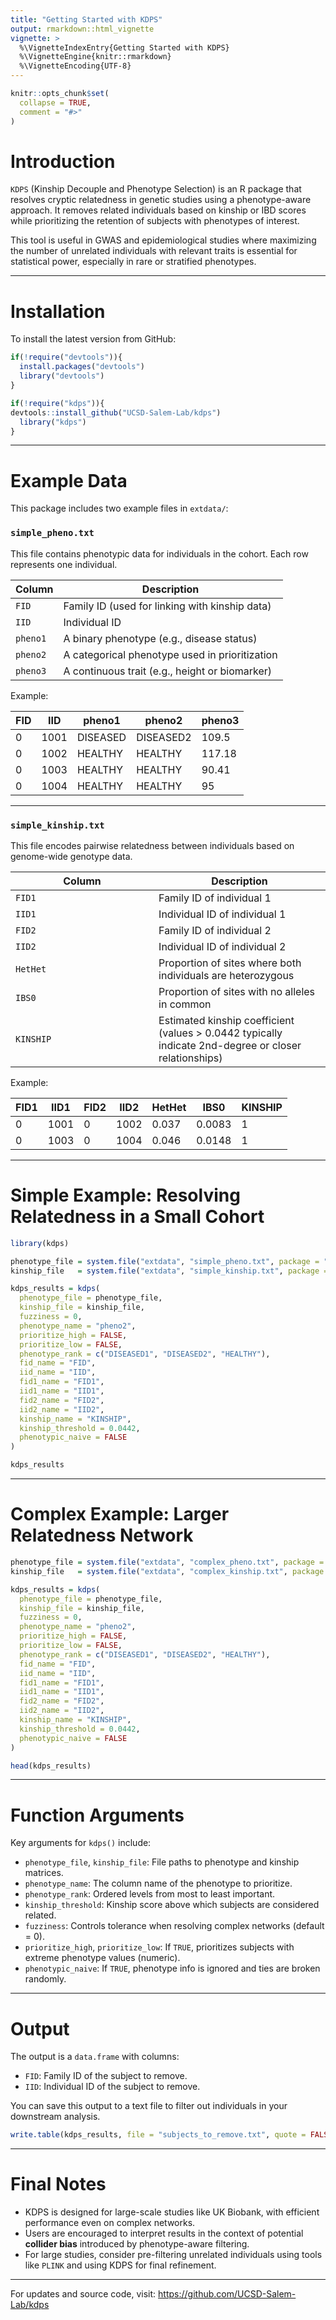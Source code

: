 ```yaml
---
title: "Getting Started with KDPS"
output: rmarkdown::html_vignette
vignette: >
  %\VignetteIndexEntry{Getting Started with KDPS}
  %\VignetteEngine{knitr::rmarkdown}
  %\VignetteEncoding{UTF-8}
---
```


```r
knitr::opts_chunk$set(
  collapse = TRUE,
  comment = "#>"
)
```

# Introduction

`KDPS` (Kinship Decouple and Phenotype Selection) is an R package that resolves cryptic relatedness in genetic studies using a phenotype-aware approach. It removes related individuals based on kinship or IBD scores while prioritizing the retention of subjects with phenotypes of interest.

This tool is useful in GWAS and epidemiological studies where maximizing the number of unrelated individuals with relevant traits is essential for statistical power, especially in rare or stratified phenotypes.

---

# Installation

To install the latest version from GitHub:

```r
if(!require("devtools")){
  install.packages("devtools")
  library("devtools")
}

if(!require("kdps")){
devtools::install_github("UCSD-Salem-Lab/kdps")
  library("kdps")
}
```

---

# Example Data

This package includes two example files in `extdata/`:

### `simple_pheno.txt`

This file contains phenotypic data for individuals in the cohort. Each row represents one individual.

| Column   | Description |
|----------|-------------|
| `FID`    | Family ID (used for linking with kinship data) |
| `IID`    | Individual ID |
| `pheno1` | A binary phenotype (e.g., disease status) |
| `pheno2` | A categorical phenotype used in prioritization |
| `pheno3` | A continuous trait (e.g., height or biomarker) |

Example:

| FID | IID  | pheno1   | pheno2    | pheno3 |
|-----|------|----------|-----------|--------|
| 0   | 1001 | DISEASED | DISEASED2 | 109.5  |
| 0   | 1002 | HEALTHY  | HEALTHY   | 117.18 |
| 0   | 1003 | HEALTHY  | HEALTHY   | 90.41  |
| 0   | 1004 | HEALTHY  | HEALTHY   | 95     |

---

### `simple_kinship.txt`

This file encodes pairwise relatedness between individuals based on genome-wide genotype data.

| Column    | Description |
|-----------|-------------|
| `FID1`    | Family ID of individual 1 |
| `IID1`    | Individual ID of individual 1 |
| `FID2`    | Family ID of individual 2 |
| `IID2`    | Individual ID of individual 2 |
| `HetHet`  | Proportion of sites where both individuals are heterozygous |
| `IBS0`    | Proportion of sites with no alleles in common |
| `KINSHIP` | Estimated kinship coefficient (values > 0.0442 typically indicate 2nd-degree or closer relationships) |

Example:

| FID1 | IID1 | FID2 | IID2 | HetHet | IBS0  | KINSHIP |
|------|------|------|------|--------|-------|---------|
| 0    | 1001 | 0    | 1002 | 0.037  | 0.0083| 1       |
| 0    | 1003 | 0    | 1004 | 0.046  | 0.0148| 1       |

---

# Simple Example: Resolving Relatedness in a Small Cohort

```r
library(kdps)

phenotype_file = system.file("extdata", "simple_pheno.txt", package = "kdps")
kinship_file   = system.file("extdata", "simple_kinship.txt", package = "kdps")

kdps_results = kdps(
  phenotype_file = phenotype_file,
  kinship_file = kinship_file,
  fuzziness = 0,
  phenotype_name = "pheno2",
  prioritize_high = FALSE,
  prioritize_low = FALSE,
  phenotype_rank = c("DISEASED1", "DISEASED2", "HEALTHY"),
  fid_name = "FID",
  iid_name = "IID",
  fid1_name = "FID1",
  iid1_name = "IID1",
  fid2_name = "FID2",
  iid2_name = "IID2",
  kinship_name = "KINSHIP",
  kinship_threshold = 0.0442,
  phenotypic_naive = FALSE
)

kdps_results
```

---

# Complex Example: Larger Relatedness Network

```r
phenotype_file = system.file("extdata", "complex_pheno.txt", package = "kdps")
kinship_file   = system.file("extdata", "complex_kinship.txt", package = "kdps")

kdps_results = kdps(
  phenotype_file = phenotype_file,
  kinship_file = kinship_file,
  fuzziness = 0,
  phenotype_name = "pheno2",
  prioritize_high = FALSE,
  prioritize_low = FALSE,
  phenotype_rank = c("DISEASED1", "DISEASED2", "HEALTHY"),
  fid_name = "FID",
  iid_name = "IID",
  fid1_name = "FID1",
  iid1_name = "IID1",
  fid2_name = "FID2",
  iid2_name = "IID2",
  kinship_name = "KINSHIP",
  kinship_threshold = 0.0442,
  phenotypic_naive = FALSE
)

head(kdps_results)
```

---

# Function Arguments

Key arguments for `kdps()` include:

- `phenotype_file`, `kinship_file`: File paths to phenotype and kinship matrices.
- `phenotype_name`: The column name of the phenotype to prioritize.
- `phenotype_rank`: Ordered levels from most to least important.
- `kinship_threshold`: Kinship score above which subjects are considered related.
- `fuzziness`: Controls tolerance when resolving complex networks (default = 0).
- `prioritize_high`, `prioritize_low`: If `TRUE`, prioritizes subjects with extreme phenotype values (numeric).
- `phenotypic_naive`: If `TRUE`, phenotype info is ignored and ties are broken randomly.

---

# Output

The output is a `data.frame` with columns:

- `FID`: Family ID of the subject to remove.
- `IID`: Individual ID of the subject to remove.

You can save this output to a text file to filter out individuals in your downstream analysis.

```r
write.table(kdps_results, file = "subjects_to_remove.txt", quote = FALSE, row.names = FALSE)
```

---

# Final Notes

- KDPS is designed for large-scale studies like UK Biobank, with efficient performance even on complex networks.
- Users are encouraged to interpret results in the context of potential **collider bias** introduced by phenotype-aware filtering.
- For large studies, consider pre-filtering unrelated individuals using tools like `PLINK` and using KDPS for final refinement.

---

For updates and source code, visit: [https://github.com/UCSD-Salem-Lab/kdps](https://github.com/UCSD-Salem-Lab/kdps")

